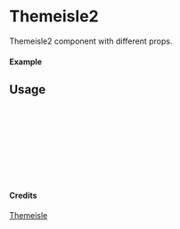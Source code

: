
<Meta of={Themeisle2} title="Themeisle/Themeisle2" />

# Themeisle2

Themeisle2 component with different props.

#### Example

<Canvas of={Themeisle2.Primary} />

## Usage

```ts
import { Themeisle2 } from "yadl-ui";

const Example = () => {
  return (
      <Themeisle2 />
  );
};

export default Example;
```

#### Credits
[Themeisle](https://themeisle.com/illustrations/)
